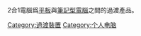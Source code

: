 {{commons category|2-in-1 PC}}
{{Cat main|二合一笔记本}}

2合1電腦爲[[平板電腦|平板]]與[[筆記型電腦|筆記型電腦]]之間的過渡產品。

[[Category:過渡裝置|Category:過渡裝置]]
[[Category:个人电脑|Category:个人电脑]]